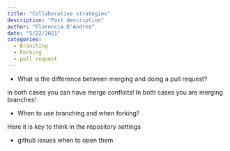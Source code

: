 ```yaml
---
title: "Collaborative strategies"
description: "Post description"
author: "Florencia D'Andrea"
date: "5/22/2021"
categories:
  - Branching
  - Forking
  - pull request
---
```



-   What is the difference between merging and doing a pull request?

in both cases you can have merge conflicts! In both cases you are merging branches!

-   When to use branching and when forking?

Here it is key to think in the repository settings

-   github issues when to open them
